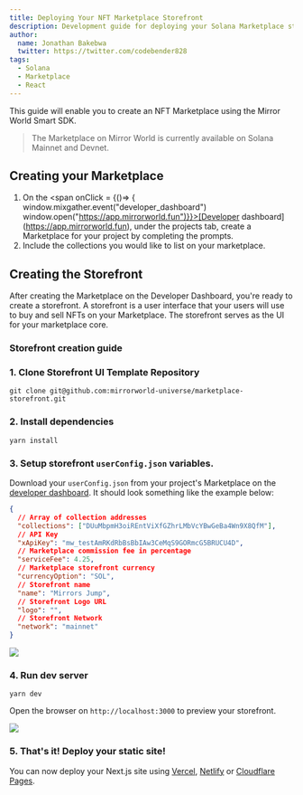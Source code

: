 ```yaml
---
title: Deploying Your NFT Marketplace Storefront
description: Development guide for deploying your Solana Marketplace storefront
author:
  name: Jonathan Bakebwa
  twitter: https://twitter.com/codebender828
tags:
  - Solana
  - Marketplace
  - React
---
```


This guide will enable you to create an NFT Marketplace using the Mirror World
Smart SDK.

> The Marketplace on Mirror World is currently available on Solana Mainnet and
> Devnet.

## Creating your Marketplace

1. On the <span onClick = {()=> { window.mixgather.event("developer_dashboard")
window.open("https://app.mirrorworld.fun")}}>[Developer dashboard](https://app.mirrorworld.fun)</span>,
under the projects tab, create a Marketplace for your project by completing
the prompts.
2. Include the collections you would like to list on your marketplace.

## Creating the Storefront

After creating the Marketplace on the Developer Dashboard, you're ready to
create a storefront. A storefront is a user interface that your users will use
to buy and sell NFTs on your Marketplace. The storefront serves as the UI for
your marketplace core.

### Storefront creation guide

### 1. Clone Storefront UI Template Repository

```shell
git clone git@github.com:mirrorworld-universe/marketplace-storefront.git
```

### 2. Install dependencies

```shell
yarn install
```

### 3. Setup storefront `userConfig.json` variables.

Download your `userConfig.json` from your project's Marketplace on the [developer dashboard](https://app.mirrorworld.fun). It should look something like the example below:

```json
{
  // Array of collection addresses
  "collections": ["DUuMbpmH3oiREntViXfGZhrLMbVcYBwGeBa4Wn9X8QfM"],
  // API Key
  "xApiKey": "mw_testAmRKdRbBsBbIAw3CeMqS9GORmcG5BRUCU4D",
  // Marketplace commission fee in percentage
  "serviceFee": 4.25,
  // Marketplace storefront currency
  "currencyOption": "SOL",
  // Storefront name
  "name": "Mirrors Jump",
  // Storefront Logo URL
  "logo": "",
  // Storefront Network
  "network": "mainnet"
}
```

![](https://market-assets.mirrorworld.fun/dashboard/dashboard2.png)

### 4. Run dev server

```shell
yarn dev
```

Open the browser on `http://localhost:3000` to preview your storefront.

![](https://market-assets.mirrorworld.fun/dashboard/storefront.png)

### 5. That's it! Deploy your static site!

You can now deploy your Next.js site using [Vercel](https://vercel.com), [Netlify](https://netlify.com) or [Cloudflare Pages](https://pages.cloudflare.dev).